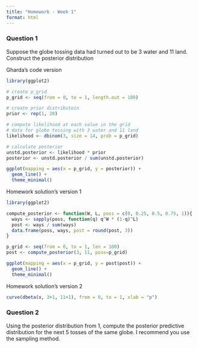 ```yaml
---
title: "Homework - Week 1"
format: html
---
```


### Question 1
Suppose the globe tossing data had turned out to be 3 water and 11 land. Construct the posterior distribution

Gharda's code version
```r
library(ggplot2)

# create p_grid
p_grid <- seq(from = 0, to = 1, length.out = 100)

# create prior distributoin
prior <- rep(1, 20)

# compute likelihood at each value in the grid
# data for globe tossing with 3 water and 11 land
likelihood <- dbinom(3, size = 14, prob = p_grid)

# calculate posterior 
unstd.posterior <- likelihood * prior
posterior <- unstd.posterior / sum(unstd.posterior)

ggplot(mapping = aes(x = p_grid, y = posterior)) +
  geom_line() +
  theme_minimal()
```
Homework solution's version 1
```r
library(ggplot2)

compute_posterior <- function(W, L, poss = c(0, 0.25, 0.5, 0.75, 1)){
  ways <- sapply(poss, function(q) q^W * (1-q)^L)
  post <- ways / sum(ways)
  data.frame(poss, ways, post = round(post, 3))
}

p_grid <- seq(from = 0, to = 1, len = 100)
post <- compute_posterior(3, 11, poss=p_grid)

ggplot(mapping = aes(x = p_grid, y = post$post)) +
  geom_line() +
  theme_minimal()
```
Homework solution's version 2
```r
curve(dbeta(x, 3+1, 11+1), from = 0, to = 1, xlab = "p")
```

### Question 2
Using the posterior distribution from 1, compute the posterior predictive distribution for the next 5 tosses of the same globe. I recommend you use the sampling method.

